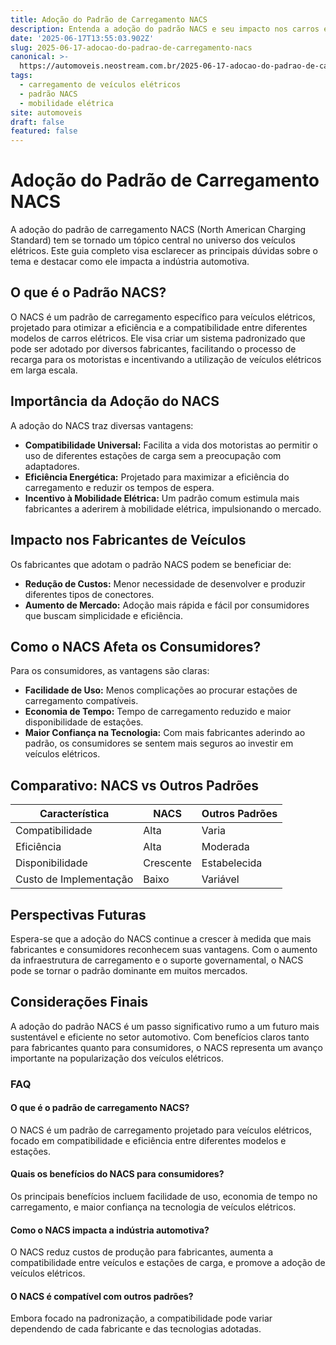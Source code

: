 ```yaml
---
title: Adoção do Padrão de Carregamento NACS
description: Entenda a adoção do padrão NACS e seu impacto nos carros elétricos.
date: '2025-06-17T13:55:03.902Z'
slug: 2025-06-17-adocao-do-padrao-de-carregamento-nacs
canonical: >-
  https://automoveis.neostream.com.br/2025-06-17-adocao-do-padrao-de-carregamento-nacs
tags:
  - carregamento de veículos elétricos
  - padrão NACS
  - mobilidade elétrica
site: automoveis
draft: false
featured: false
---
```


# Adoção do Padrão de Carregamento NACS

A adoção do padrão de carregamento NACS (North American Charging Standard) tem se tornado um tópico central no universo dos veículos elétricos. Este guia completo visa esclarecer as principais dúvidas sobre o tema e destacar como ele impacta a indústria automotiva.

## O que é o Padrão NACS?

O NACS é um padrão de carregamento específico para veículos elétricos, projetado para otimizar a eficiência e a compatibilidade entre diferentes modelos de carros elétricos. Ele visa criar um sistema padronizado que pode ser adotado por diversos fabricantes, facilitando o processo de recarga para os motoristas e incentivando a utilização de veículos elétricos em larga escala.

## Importância da Adoção do NACS

A adoção do NACS traz diversas vantagens:

- **Compatibilidade Universal:** Facilita a vida dos motoristas ao permitir o uso de diferentes estações de carga sem a preocupação com adaptadores.
- **Eficiência Energética:** Projetado para maximizar a eficiência do carregamento e reduzir os tempos de espera.
- **Incentivo à Mobilidade Elétrica:** Um padrão comum estimula mais fabricantes a aderirem à mobilidade elétrica, impulsionando o mercado.

## Impacto nos Fabricantes de Veículos

Os fabricantes que adotam o padrão NACS podem se beneficiar de:

- **Redução de Custos:** Menor necessidade de desenvolver e produzir diferentes tipos de conectores.
- **Aumento de Mercado:** Adoção mais rápida e fácil por consumidores que buscam simplicidade e eficiência.

## Como o NACS Afeta os Consumidores?

Para os consumidores, as vantagens são claras:

- **Facilidade de Uso:** Menos complicações ao procurar estações de carregamento compatíveis.
- **Economia de Tempo:** Tempo de carregamento reduzido e maior disponibilidade de estações.
- **Maior Confiança na Tecnologia:** Com mais fabricantes aderindo ao padrão, os consumidores se sentem mais seguros ao investir em veículos elétricos.

## Comparativo: NACS vs Outros Padrões

| Característica      | NACS                     | Outros Padrões         |
|---------------------|--------------------------|------------------------|
| Compatibilidade     | Alta                     | Varia                  |
| Eficiência          | Alta                     | Moderada               |
| Disponibilidade     | Crescente                | Estabelecida           |
| Custo de Implementação | Baixo                | Variável               |

## Perspectivas Futuras

Espera-se que a adoção do NACS continue a crescer à medida que mais fabricantes e consumidores reconhecem suas vantagens. Com o aumento da infraestrutura de carregamento e o suporte governamental, o NACS pode se tornar o padrão dominante em muitos mercados.

## Considerações Finais

A adoção do padrão NACS é um passo significativo rumo a um futuro mais sustentável e eficiente no setor automotivo. Com benefícios claros tanto para fabricantes quanto para consumidores, o NACS representa um avanço importante na popularização dos veículos elétricos.

### FAQ

#### O que é o padrão de carregamento NACS?

O NACS é um padrão de carregamento projetado para veículos elétricos, focado em compatibilidade e eficiência entre diferentes modelos e estações.

#### Quais os benefícios do NACS para consumidores?

Os principais benefícios incluem facilidade de uso, economia de tempo no carregamento, e maior confiança na tecnologia de veículos elétricos.

#### Como o NACS impacta a indústria automotiva?

O NACS reduz custos de produção para fabricantes, aumenta a compatibilidade entre veículos e estações de carga, e promove a adoção de veículos elétricos.

#### O NACS é compatível com outros padrões?

Embora focado na padronização, a compatibilidade pode variar dependendo de cada fabricante e das tecnologias adotadas.
